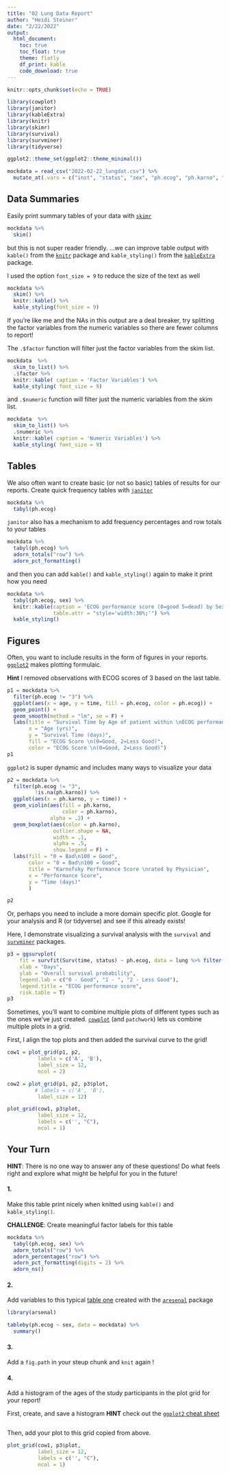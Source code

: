 ```yaml
---
title: "02 Lung Data Report"
author: "Heidi Steiner"
date: "2/22/2022"
output:
  html_document:
    toc: true
    toc_float: true
    theme: flatly
    df_print: kable
    code_download: true
---
```


```r
knitr::opts_chunk$set(echo = TRUE)

library(cowplot)
library(janitor)  
library(kableExtra)
library(knitr)
library(skimr)
library(survival)
library(survminer) 
library(tidyverse)

ggplot2::theme_set(ggplot2::theme_minimal())

```


```r
mockdata = read_csv("2022-02-22_lungdat.csv") %>% 
  mutate_at(.vars = c("inst", "status", "sex", "ph.ecog", "ph.karno", "pat.karno"),.funs = as.factor)
```

## Data Summaries 

Easily print summary tables of your data with [`skimr`](https://docs.ropensci.org/skimr/)

```r
mockdata %>%  
  skim()
```


but this is not super reader friendly. ...we can improve table output with `kable()` from the [`knitr`](https://yihui.org/knitr/) package and `kable_styling()` from the [`kableExtra`](https://haozhu233.github.io/kableExtra/) package. 

I used the option `font_size = 9` to reduce the size of the text as well 


```r
mockdata %>% 
  skim() %>% 
  knitr::kable() %>% 
  kable_styling(font_size = 9)
```


If you're like me and the NAs in this output are a deal breaker, try splitting the factor variables from the numeric variables so there are fewer columns to report! 

The `.$factor` function will filter just the factor variables from the skim list.

```r
mockdata  %>% 
  skim_to_list() %>% 
  .$factor %>% 
  knitr::kable( caption = 'Factor Variables') %>% 
  kable_styling( font_size = 9)
```

and `.$numeric` function will filter just the numeric variables from the skim list.


```r
mockdata  %>% 
  skim_to_list() %>% 
  .$numeric %>% 
  knitr::kable( caption = 'Numeric Variables') %>% 
  kable_styling( font_size = 9)
```

## Tables 

We also often want to create basic (or not so basic) tables of results for our reports. Create quick frequency tables with [`janitor`](https://garthtarr.github.io/meatR/janitor.html)


```r
mockdata %>% 
  tabyl(ph.ecog)
```

`janitor` also has a mechanism to add frequency percentages and row totals to your tables 

```r
mockdata %>% 
  tabyl(ph.ecog) %>% 
  adorn_totals("row") %>%
  adorn_pct_formatting()
```

and then you can add `kable()` and `kable_styling()` again to make it print how you need 

```r
mockdata %>% 
  tabyl(ph.ecog, sex) %>%
  knitr::kable(caption = 'ECOG performance score (0=good 5=dead) by Sex (Male=1 Female=2)',
               table.attr = "style='width:30%;'") %>% 
  kable_styling()
```

## Figures 

Often, you want to include results in the form of figures in your reports. [`ggplot2`](https://ggplot2.tidyverse.org/) makes plotting formulaic. 

**Hint** I removed observations with ECOG scores of 3 based on the last table. 

```r
p1 = mockdata %>% 
  filter(ph.ecog != "3") %>% 
  ggplot(aes(x = age, y = time, fill = ph.ecog, color = ph.ecog)) +
  geom_point() +
  geom_smooth(method = "lm", se = F) +
  labs(title = "Survival Time by Age of patient within \nECOG performance score groups",
       x = "Age (yrs)",
       y = "Survival Time (days)",
       fill = "ECOG Score \n(0=Good, 2=Less Good)",
       color = "ECOG Score \n(0=Good, 2=Less Good)")
p1 
```

`ggplot2` is super dynamic and includes many ways to visualize your data

```r
p2 = mockdata %>% 
  filter(ph.ecog != "3",
         !is.na(ph.karno)) %>% 
  ggplot(aes(x = ph.karno, y = time)) +
  geom_violin(aes(fill = ph.karno,
                  color = ph.karno),
              alpha = .2) +
  geom_boxplot(aes(color = ph.karno),
               outlier.shape = NA,
               width = .1,
               alpha = .5,
               show.legend = F) +
  labs(fill = "0 = Bad\n100 = Good",
       color = "0 = Bad\n100 = Good",
       title = "Karnofsky Performance Score \nrated by Physician",
       x = "Performance Score",
       y = "Time (days)"
       )

p2
```

Or, perhaps you need to include a more domain specific plot. Google for your analysis and R (or tidyverse) and see if this already exists! 

Here, I demonstrate visualizing a survival analysis with the `survival` and [`survminer`](https://rpkgs.datanovia.com/survminer/index.html) packages. 

```r
p3 = ggsurvplot(
    fit = survfit(Surv(time, status) ~ ph.ecog, data = lung %>% filter(ph.ecog != "3")), 
    xlab = "Days", 
    ylab = "Overall survival probability",
    legend.lab = c("0 - Good", "1 - ", "2 - Less Good"),
    legend.title = "ECOG performance score",
    risk.table = T)
p3
```
Sometimes, you'll want to combine multiple plots of different types such as the ones we've just created. [`cowplot`](https://cran.r-project.org/web/packages/cowplot/vignettes/introduction.html) (and `patchwork`) lets us combine multiple plots in a grid. 

First, I align the top plots and then added the survival curve to the grid! 

```r
cow1 = plot_grid(p1, p2,
          labels = c('A', 'B'), 
          label_size = 12,
          ncol = 2)

cow2 = plot_grid(p1, p2, p3$plot,
         # labels = c('A', 'B'), 
          label_size = 12)

plot_grid(cow1, p3$plot, 
          label_size = 12,
          labels = c('', "C"),
          ncol = 1)
```



## Your Turn 

**HINT**: There is no one way to answer any of these questions! Do what feels right and explore what might be helpful for you in the future! 

#### 1. 

Make this table print nicely when knitted using `kable()` and `kable_styling()`. 

**CHALLENGE**: Create meaningful factor labels for this table 

```r
mockdata %>% 
  tabyl(ph.ecog, sex) %>% 
  adorn_totals("row") %>%
  adorn_percentages("row") %>%
  adorn_pct_formatting(digits = 2) %>%
  adorn_ns() 
```

#### 2. 

Add variables to this typical [table one](https://thomaselove.github.io/432-notes/building-table-1.html#two-examples-from-the-new-england-journal-of-medicine) created with the [`aresenal`](https://mayoverse.github.io/arsenal/reference/arsenal.html) package

```r
library(arsenal)

tableby(ph.ecog ~ sex, data = mockdata) %>% 
  summary()
```



#### 3. 

Add a `fig.path` in your steup chunk and `knit` again !

#### 4. 

Add a histogram of the ages of the study participants in the plot grid for your report!

First, create, and save a histogram **HINT** check out the [`ggplot2` cheat sheet](https://www.rstudio.com/resources/cheatsheets/)

```r

```

Then, add your plot to this grid copied from above. 

```r
plot_grid(cow1, p3$plot, 
          label_size = 12,
          labels = c('', "C"),
          ncol = 1)
```

